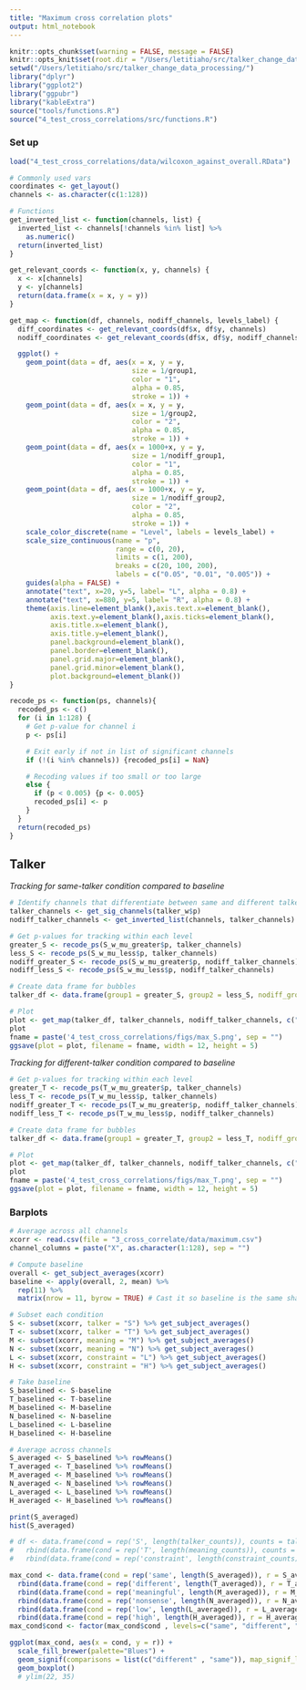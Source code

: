 ```yaml
---
title: "Maximum cross correlation plots"
output: html_notebook
---
```


```r
knitr::opts_chunk$set(warning = FALSE, message = FALSE) 
knitr::opts_knit$set(root.dir = "/Users/letitiaho/src/talker_change_data_processing/")
setwd("/Users/letitiaho/src/talker_change_data_processing/")
library("dplyr")
library("ggplot2")
library("ggpubr")
library("kableExtra")
source("tools/functions.R")
source("4_test_cross_correlations/src/functions.R")
```

### Set up

```r
load("4_test_cross_correlations/data/wilcoxon_against_overall.RData")
```

```r
# Commonly used vars
coordinates <- get_layout()
channels <- as.character(c(1:128))
```

```r
# Functions
get_inverted_list <- function(channels, list) {
  inverted_list <- channels[!channels %in% list] %>%
    as.numeric()
  return(inverted_list)
}

get_relevant_coords <- function(x, y, channels) {
  x <- x[channels]
  y <- y[channels]
  return(data.frame(x = x, y = y))
}

get_map <- function(df, channels, nodiff_channels, levels_label) {
  diff_coordinates <- get_relevant_coords(df$x, df$y, channels)
  nodiff_coordinates <- get_relevant_coords(df$x, df$y, nodiff_channels)

  ggplot() +
    geom_point(data = df, aes(x = x, y = y,
                              size = 1/group1,
                              color = "1",
                              alpha = 0.85,
                              stroke = 1)) +
    geom_point(data = df, aes(x = x, y = y,
                              size = 1/group2,
                              color = "2",
                              alpha = 0.85,
                              stroke = 1)) +
    geom_point(data = df, aes(x = 1000+x, y = y,
                              size = 1/nodiff_group1,
                              color = "1",
                              alpha = 0.85,
                              stroke = 1)) +
    geom_point(data = df, aes(x = 1000+x, y = y,
                              size = 1/nodiff_group2,
                              color = "2",
                              alpha = 0.85,
                              stroke = 1)) +
    scale_color_discrete(name = "Level", labels = levels_label) +
    scale_size_continuous(name = "p",
                          range = c(0, 20),
                          limits = c(1, 200),
                          breaks = c(20, 100, 200),
                          labels = c("0.05", "0.01", "0.005")) +
    guides(alpha = FALSE) +
    annotate("text", x=20, y=5, label= "L", alpha = 0.8) +
    annotate("text", x=880, y=5, label= "R", alpha = 0.8) +
    theme(axis.line=element_blank(),axis.text.x=element_blank(),
          axis.text.y=element_blank(),axis.ticks=element_blank(),
          axis.title.x=element_blank(),
          axis.title.y=element_blank(),
          panel.background=element_blank(),
          panel.border=element_blank(),
          panel.grid.major=element_blank(),
          panel.grid.minor=element_blank(),
          plot.background=element_blank())
}

recode_ps <- function(ps, channels){
  recoded_ps <- c()
  for (i in 1:128) {
    # Get p-value for channel i
    p <- ps[i]

    # Exit early if not in list of significant channels
    if (!(i %in% channels)) {recoded_ps[i] = NaN}

    # Recoding values if too small or too large
    else {
      if (p < 0.005) {p <- 0.005}
      recoded_ps[i] <- p
    }
  }
  return(recoded_ps)
}
```

## Talker

*Tracking for same-talker condition compared to baseline*

```r
# Identify channels that differentiate between same and different talker and channels that don't
talker_channels <- get_sig_channels(talker_w$p)
nodiff_talker_channels <- get_inverted_list(channels, talker_channels)

# Get p-values for tracking within each level
greater_S <- recode_ps(S_w_mu_greater$p, talker_channels)
less_S <- recode_ps(S_w_mu_less$p, talker_channels)
nodiff_greater_S <- recode_ps(S_w_mu_greater$p, nodiff_talker_channels)
nodiff_less_S <- recode_ps(S_w_mu_less$p, nodiff_talker_channels)

# Create data frame for bubbles
talker_df <- data.frame(group1 = greater_S, group2 = less_S, nodiff_group1 = nodiff_greater_S, nodiff_group2 = nodiff_less_S, coordinates)

# Plot
plot <- get_map(talker_df, talker_channels, nodiff_talker_channels, c("Greater tracking", "Less tracking"))
plot
fname = paste('4_test_cross_correlations/figs/max_S.png', sep = "")
ggsave(plot = plot, filename = fname, width = 12, height = 5)
```

*Tracking for different-talker condition compared to baseline*

```r
# Get p-values for tracking within each level
greater_T <- recode_ps(T_w_mu_greater$p, talker_channels)
less_T <- recode_ps(T_w_mu_less$p, talker_channels)
nodiff_greater_T <- recode_ps(T_w_mu_greater$p, nodiff_talker_channels)
nodiff_less_T <- recode_ps(T_w_mu_less$p, nodiff_talker_channels)

# Create data frame for bubbles
talker_df <- data.frame(group1 = greater_T, group2 = less_T, nodiff_group1 = nodiff_greater_T, nodiff_group2 = nodiff_less_T, coordinates)

# Plot
plot <- get_map(talker_df, talker_channels, nodiff_talker_channels, c("Greater tracking", "Less tracking"))
plot
fname = paste('4_test_cross_correlations/figs/max_T.png', sep = "")
ggsave(plot = plot, filename = fname, width = 12, height = 5)
```
### Barplots

```r
# Average across all channels
xcorr <- read.csv(file = "3_cross_correlate/data/maximum.csv")
channel_columns = paste("X", as.character(1:128), sep = "")

# Compute baseline
overall <- get_subject_averages(xcorr)
baseline <- apply(overall, 2, mean) %>%
  rep(11) %>%
  matrix(nrow = 11, byrow = TRUE) # Cast it so baseline is the same shape as the condition cross correlation matrices

# Subset each condition
S <- subset(xcorr, talker = "S") %>% get_subject_averages()
T <- subset(xcorr, talker = "T") %>% get_subject_averages()
M <- subset(xcorr, meaning = "M") %>% get_subject_averages()
N <- subset(xcorr, meaning = "N") %>% get_subject_averages()
L <- subset(xcorr, constraint = "L") %>% get_subject_averages()
H <- subset(xcorr, constraint = "H") %>% get_subject_averages()

# Take baseline
S_baselined <- S-baseline
T_baselined <- T-baseline
M_baselined <- M-baseline
N_baselined <- N-baseline
L_baselined <- L-baseline
H_baselined <- H-baseline

# Average across channels 
S_averaged <- S_baselined %>% rowMeans()
T_averaged <- T_baselined %>% rowMeans()
M_averaged <- M_baselined %>% rowMeans()
N_averaged <- N_baselined %>% rowMeans()
L_averaged <- L_baselined %>% rowMeans()
H_averaged <- H_baselined %>% rowMeans()

print(S_averaged)
hist(S_averaged)
```

```r
# df <- data.frame(cond = rep('S', length(talker_counts)), counts = talker_counts) %>%
#   rbind(data.frame(cond = rep('T', length(meaning_counts)), counts = meaning_counts)) %>%
#   rbind(data.frame(cond = rep('constraint', length(constraint_counts)), counts = constraint_counts))

max_cond <- data.frame(cond = rep('same', length(S_averaged)), r = S_averaged) %>%
  rbind(data.frame(cond = rep('different', length(T_averaged)), r = T_averaged)) %>%
  rbind(data.frame(cond = rep('meaningful', length(M_averaged)), r = M_averaged)) %>%
  rbind(data.frame(cond = rep('nonsense', length(N_averaged)), r = N_averaged)) %>%
  rbind(data.frame(cond = rep('low', length(L_averaged)), r = L_averaged)) %>%
  rbind(data.frame(cond = rep('high', length(H_averaged)), r = H_averaged))
max_cond$cond <- factor(max_cond$cond , levels=c("same", "different", "meaningful", "nonsense", "low", "high"))

ggplot(max_cond, aes(x = cond, y = r)) +
  scale_fill_brewer(palette="Blues") +
  geom_signif(comparisons = list(c("different" , "same")), map_signif_level = TRUE) +
  geom_boxplot()
  # ylim(22, 35)
```



